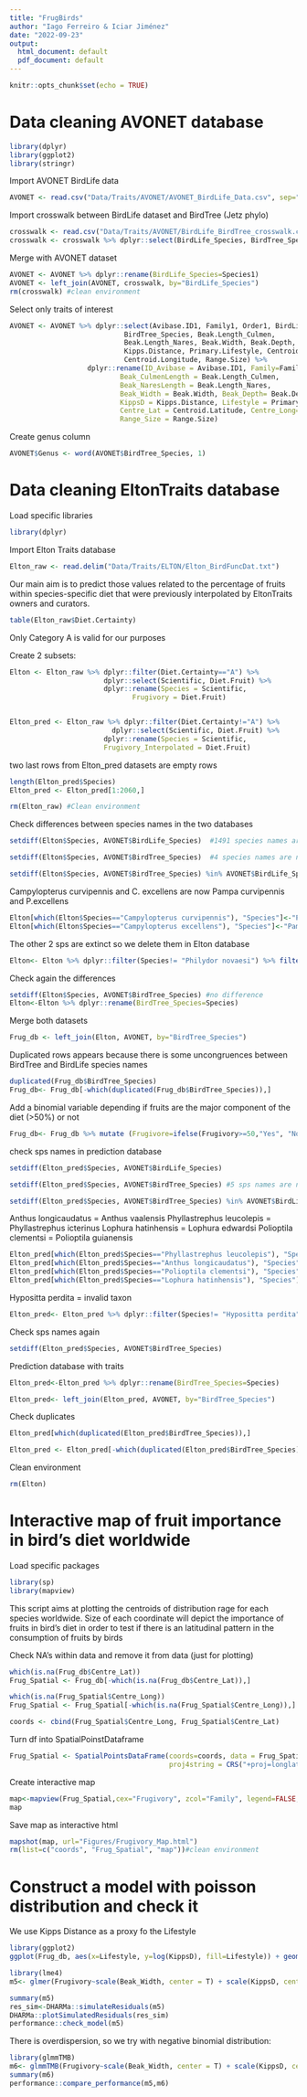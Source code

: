 ```yaml
---
title: "FrugBirds"
author: "Iago Ferreiro & Iciar Jiménez"
date: "2022-09-23"
output:
  html_document: default
  pdf_document: default
---
```


```r
knitr::opts_chunk$set(echo = TRUE)
```

# Data cleaning AVONET database


```r
library(dplyr)
library(ggplot2)
library(stringr)
```



Import AVONET  BirdLife data 
```r
AVONET <- read.csv("Data/Traits/AVONET/AVONET_BirdLife_Data.csv", sep=";")

```


Import crosswalk between BirdLife dataset and BirdTree (Jetz phylo)
```r
crosswalk <- read.csv("Data/Traits/AVONET/BirdLife_BirdTree_crosswalk.csv", sep=";")
crosswalk <- crosswalk %>% dplyr::select(BirdLife_Species, BirdTree_Species)

```


Merge with AVONET dataset
```r
AVONET <- AVONET %>% dplyr::rename(BirdLife_Species=Species1) 
AVONET <- left_join(AVONET, crosswalk, by="BirdLife_Species")
rm(crosswalk) #clean environment
```

Select only traits of interest
```r
AVONET <- AVONET %>% dplyr::select(Avibase.ID1, Family1, Order1, BirdLife_Species,
                            BirdTree_Species, Beak.Length_Culmen,
                            Beak.Length_Nares, Beak.Width, Beak.Depth,
                            Kipps.Distance, Primary.Lifestyle, Centroid.Latitude,
                            Centroid.Longitude, Range.Size) %>%
                   dplyr::rename(ID_Avibase = Avibase.ID1, Family=Family1, Order= Order1,
                           Beak_CulmenLength = Beak.Length_Culmen,
                           Beak_NaresLength = Beak.Length_Nares,
                           Beak_Width = Beak.Width, Beak_Depth= Beak.Depth,
                           KippsD = Kipps.Distance, Lifestyle = Primary.Lifestyle,
                           Centre_Lat = Centroid.Latitude, Centre_Long=Centroid.Longitude,
                           Range_Size = Range.Size)
```

Create genus column

```r
AVONET$Genus <- word(AVONET$BirdTree_Species, 1)
```

# Data cleaning EltonTraits database

Load specific libraries
```r
library(dplyr)

```


Import Elton Traits database
```r
Elton_raw <- read.delim("Data/Traits/ELTON/Elton_BirdFuncDat.txt")

```


Our main aim is to predict those values related to the percentage of fruits
within species-specific diet that were previously interpolated by EltonTraits
owners and curators.
```r
table(Elton_raw$Diet.Certainty) 
```
Only Category A is valid for our purposes


Create 2 subsets:
```r
Elton <- Elton_raw %>% dplyr::filter(Diet.Certainty=="A") %>% 
                       dplyr::select(Scientific, Diet.Fruit) %>%
                       dplyr::rename(Species = Scientific,
                              Frugivory = Diet.Fruit)


Elton_pred <- Elton_raw %>% dplyr::filter(Diet.Certainty!="A") %>% 
                         dplyr::select(Scientific, Diet.Fruit) %>%
                       dplyr::rename(Species = Scientific,
                       Frugivory_Interpolated = Diet.Fruit) 

```


two last rows from Elton_pred datasets are empty rows
```r
length(Elton_pred$Species)
Elton_pred <- Elton_pred[1:2060,]

rm(Elton_raw) #Clean environment

```


Check differences between species names in the two databases
```r
setdiff(Elton$Species, AVONET$BirdLife_Species)  #1491 species names are not coincident

setdiff(Elton$Species, AVONET$BirdTree_Species)  #4 species names are not coincident

setdiff(Elton$Species, AVONET$BirdTree_Species) %in% AVONET$BirdLife_Species  

```


Campylopterus curvipennis and C. excellens are now Pampa curvipennis and P.excellens
```r

Elton[which(Elton$Species=="Campylopterus curvipennis"), "Species"]<-"Pampa curvipennis"
Elton[which(Elton$Species=="Campylopterus excellens"), "Species"]<-"Pampa excellens"

```

The other 2 sps are extinct so we delete them in Elton database
```r

Elton<- Elton %>% dplyr::filter(Species!= "Philydor novaesi") %>% filter(Species!="Melamprosops phaeosoma")

```

Check again the differences
```r
setdiff(Elton$Species, AVONET$BirdTree_Species) #no difference
Elton<-Elton %>% dplyr::rename(BirdTree_Species=Species)
```

Merge both datasets
```r
Frug_db <- left_join(Elton, AVONET, by="BirdTree_Species")

```

Duplicated rows appears because there is some uncongruences between BirdTree and
BirdLife species names
```r
duplicated(Frug_db$BirdTree_Species)
Frug_db<- Frug_db[-which(duplicated(Frug_db$BirdTree_Species)),]

```


Add a binomial variable depending if fruits are the major component of the diet (>50%) or not
```r
Frug_db<- Frug_db %>% mutate (Frugivore=ifelse(Frugivory>=50,"Yes", "No"))
```


check sps names in prediction database
```r
setdiff(Elton_pred$Species, AVONET$BirdLife_Species)

setdiff(Elton_pred$Species, AVONET$BirdTree_Species) #5 sps names are not coincident

setdiff(Elton_pred$Species, AVONET$BirdTree_Species) %in% AVONET$BirdLife_Species 
```




Anthus longicaudatus = Anthus vaalensis
Phyllastrephus leucolepis = Phyllastrephus icterinus
Lophura hatinhensis = Lophura edwardsi
Polioptila clementsi = Polioptila guianensis
```r
Elton_pred[which(Elton_pred$Species=="Phyllastrephus leucolepis"), "Species"]<-"Phyllastrephus icterinus"
Elton_pred[which(Elton_pred$Species=="Anthus longicaudatus"), "Species"]<-"Anthus vaalensis"
Elton_pred[which(Elton_pred$Species=="Polioptila clementsi"), "Species"]<-"Polioptila guianensis"
Elton_pred[which(Elton_pred$Species=="Lophura hatinhensis"), "Species"]<-"Lophura edwardsi"

```


Hypositta perdita = invalid taxon
```r
Elton_pred<- Elton_pred %>% dplyr::filter(Species!= "Hypositta perdita") 

```


Check sps names again
```r
setdiff(Elton_pred$Species, AVONET$BirdTree_Species)

```


Prediction database with traits
```r
Elton_pred<-Elton_pred %>% dplyr::rename(BirdTree_Species=Species)

Elton_pred<- left_join(Elton_pred, AVONET, by="BirdTree_Species")

```


Check duplicates
```r
Elton_pred[which(duplicated(Elton_pred$BirdTree_Species)),]

Elton_pred <- Elton_pred[-which(duplicated(Elton_pred$BirdTree_Species)),]

```


Clean environment
```r
rm(Elton) 
```

# Interactive map of fruit importance in bird's diet worldwide


Load specific packages
```r
library(sp)
library(mapview)

```


This script aims at plotting the centroids of distribution rage for each
species worldwide. Size of each coordinate will depict the importance
of fruits in bird's diet in order to test if there is an latitudinal
pattern in the consumption of fruits by birds

Check NA's within data and remove it from data (just for plotting)
```r
which(is.na(Frug_db$Centre_Lat))
Frug_Spatial <- Frug_db[-which(is.na(Frug_db$Centre_Lat)),]

which(is.na(Frug_Spatial$Centre_Long))
Frug_Spatial <- Frug_Spatial[-which(is.na(Frug_Spatial$Centre_Long)),]

coords <- cbind(Frug_Spatial$Centre_Long, Frug_Spatial$Centre_Lat)


```

Turn df into SpatialPoinstDataframe
```r
Frug_Spatial <- SpatialPointsDataFrame(coords=coords, data = Frug_Spatial,
                                       proj4string = CRS("+proj=longlat +datum=WGS84 +ellps=WGS84 +towgs84=0,0,0"))

```



Create interactive map
```r
map<-mapview(Frug_Spatial,cex="Frugivory", zcol="Family", legend=FALSE, alpha=2)
map
```


Save map as interactive html
```r
mapshot(map, url="Figures/Frugivory_Map.html")
rm(list=c("coords", "Frug_Spatial", "map"))#clean environment

```

# Construct a model with poisson distribution and check it

We use Kipps Distance as a proxy fo the Lifestyle 
```r
library(ggplot2)
ggplot(Frug_db, aes(x=Lifestyle, y=log(KippsD), fill=Lifestyle)) + geom_boxplot() + geom_jitter(alpha=0.1)

```

```r
library(lme4)
m5<- glmer(Frugivory~scale(Beak_Width, center = T) + scale(KippsD, center=T) + scale(Centre_Lat,center=T) + (1|Genus), data=Frug_db, family="poisson")

summary(m5)
res_sim<-DHARMa::simulateResiduals(m5)
DHARMa::plotSimulatedResiduals(res_sim)
performance::check_model(m5)
```
There is overdispersion, so we try with negative binomial distribution:

```r
library(glmmTMB)
m6<- glmmTMB(Frugivory~scale(Beak_Width, center = T) + scale(KippsD, center=T) + scale(Centre_Lat,center=T) + (1|Genus), data=Frug_db, family="nbinom1")
summary(m6)
performance::compare_performance(m5,m6)
```

